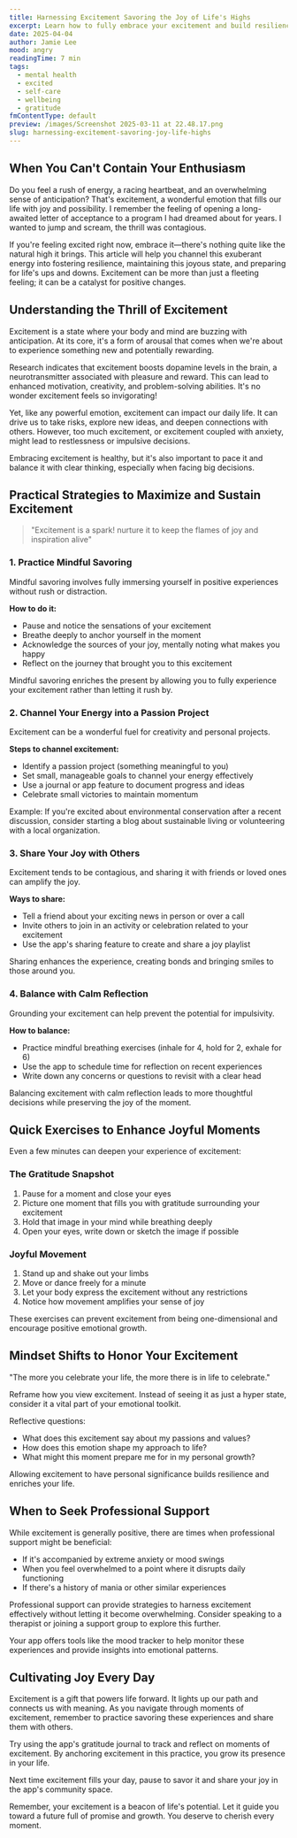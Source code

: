 ```yaml
---
title: Harnessing Excitement Savoring the Joy of Life's Highs
excerpt: Learn how to fully embrace your excitement and build resilience for any challenges ahead. Excitement is a powerful force for positive change in our lives.
date: 2025-04-04
author: Jamie Lee
mood: angry
readingTime: 7 min
tags:
  - mental health
  - excited
  - self-care
  - wellbeing
  - gratitude
fmContentType: default
preview: /images/Screenshot 2025-03-11 at 22.48.17.png
slug: harnessing-excitement-savoring-joy-life-highs
---
```


## When You Can't Contain Your Enthusiasm

Do you feel a rush of energy, a racing heartbeat, and an overwhelming sense of anticipation? That's excitement, a wonderful emotion that fills our life with joy and possibility. I remember the feeling of opening a long-awaited letter of acceptance to a program I had dreamed about for years. I wanted to jump and scream, the thrill was contagious.

If you're feeling excited right now, embrace it—there's nothing quite like the natural high it brings. This article will help you channel this exuberant energy into fostering resilience, maintaining this joyous state, and preparing for life's ups and downs. Excitement can be more than just a fleeting feeling; it can be a catalyst for positive changes.

## Understanding the Thrill of Excitement

Excitement is a state where your body and mind are buzzing with anticipation. At its core, it's a form of arousal that comes when we're about to experience something new and potentially rewarding.

Research indicates that excitement boosts dopamine levels in the brain, a neurotransmitter associated with pleasure and reward. This can lead to enhanced motivation, creativity, and problem-solving abilities. It's no wonder excitement feels so invigorating!

Yet, like any powerful emotion, excitement can impact our daily life. It can drive us to take risks, explore new ideas, and deepen connections with others. However, too much excitement, or excitement coupled with anxiety, might lead to restlessness or impulsive decisions.

Embracing excitement is healthy, but it's also important to pace it and balance it with clear thinking, especially when facing big decisions.

## Practical Strategies to Maximize and Sustain Excitement

> "Excitement is a spark! nurture it to keep the flames of joy and inspiration alive"

### 1. Practice Mindful Savoring

Mindful savoring involves fully immersing yourself in positive experiences without rush or distraction.

**How to do it:**

- Pause and notice the sensations of your excitement
- Breathe deeply to anchor yourself in the moment
- Acknowledge the sources of your joy, mentally noting what makes you happy
- Reflect on the journey that brought you to this excitement

Mindful savoring enriches the present by allowing you to fully experience your excitement rather than letting it rush by.

### 2. Channel Your Energy into a Passion Project

Excitement can be a wonderful fuel for creativity and personal projects.

**Steps to channel excitement:**

- Identify a passion project (something meaningful to you)
- Set small, manageable goals to channel your energy effectively
- Use a journal or app feature to document progress and ideas
- Celebrate small victories to maintain momentum

Example: If you're excited about environmental conservation after a recent discussion, consider starting a blog about sustainable living or volunteering with a local organization.

### 3. Share Your Joy with Others

Excitement tends to be contagious, and sharing it with friends or loved ones can amplify the joy.

**Ways to share:**

- Tell a friend about your exciting news in person or over a call
- Invite others to join in an activity or celebration related to your excitement
- Use the app's sharing feature to create and share a joy playlist

Sharing enhances the experience, creating bonds and bringing smiles to those around you.

### 4. Balance with Calm Reflection

Grounding your excitement can help prevent the potential for impulsivity.

**How to balance:**

- Practice mindful breathing exercises (inhale for 4, hold for 2, exhale for 6)
- Use the app to schedule time for reflection on recent experiences
- Write down any concerns or questions to revisit with a clear head

Balancing excitement with calm reflection leads to more thoughtful decisions while preserving the joy of the moment.

## Quick Exercises to Enhance Joyful Moments

Even a few minutes can deepen your experience of excitement:

### The Gratitude Snapshot

1. Pause for a moment and close your eyes
2. Picture one moment that fills you with gratitude surrounding your excitement
3. Hold that image in your mind while breathing deeply
4. Open your eyes, write down or sketch the image if possible

### Joyful Movement

1. Stand up and shake out your limbs
2. Move or dance freely for a minute
3. Let your body express the excitement without any restrictions
4. Notice how movement amplifies your sense of joy

These exercises can prevent excitement from being one-dimensional and encourage positive emotional growth.

## Mindset Shifts to Honor Your Excitement

<Quote author="Oprah Winfrey">
  "The more you celebrate your life, the more there is in life to celebrate."
</Quote>

Reframe how you view excitement. Instead of seeing it as just a hyper state, consider it a vital part of your emotional toolkit.

Reflective questions:

- What does this excitement say about my passions and values?
- How does this emotion shape my approach to life?
- What might this moment prepare me for in my personal growth?

Allowing excitement to have personal significance builds resilience and enriches your life.

## When to Seek Professional Support

While excitement is generally positive, there are times when professional support might be beneficial:

- If it's accompanied by extreme anxiety or mood swings
- When you feel overwhelmed to a point where it disrupts daily functioning
- If there's a history of mania or other similar experiences

Professional support can provide strategies to harness excitement effectively without letting it become overwhelming. Consider speaking to a therapist or joining a support group to explore this further.

Your app offers tools like the mood tracker to help monitor these experiences and provide insights into emotional patterns.

## Cultivating Joy Every Day

Excitement is a gift that powers life forward. It lights up our path and connects us with meaning. As you navigate through moments of excitement, remember to practice savoring these experiences and share them with others.

Try using the app's gratitude journal to track and reflect on moments of excitement. By anchoring excitement in this practice, you grow its presence in your life.

<Callout type="tip">
  Next time excitement fills your day, pause to savor it and share your joy in the app's community
  space.
</Callout>

Remember, your excitement is a beacon of life's potential. Let it guide you toward a future full of promise and growth. You deserve to cherish every moment.
